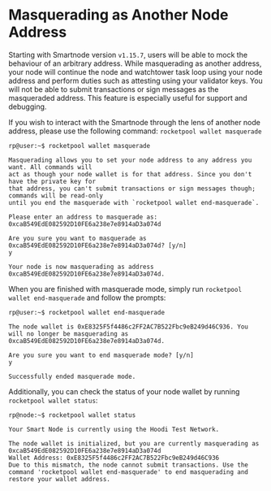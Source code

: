# Masquerading as Another Node Address

Starting with Smartnode version `v1.15.7`, users will be able to mock the behaviour of an arbitrary address. While masquerading as another address, 
your node will continue the node and watchtower task loop using your node address and perform duties such as attesting using your validator keys. You will not be able
to submit transactions or sign messages as the masqueraded address. This feature is especially useful for support and debugging.

If you wish to interact with the Smartnode through the lens of another node address, please use the following command: `rocketpool wallet masquerade`

```
rp@user:~$ rocketpool wallet masquerade

Masquerading allows you to set your node address to any address you want. All commands will 
act as though your node wallet is for that address. Since you don't have the private key for
that address, you can't submit transactions or sign messages though; commands will be read-only 
until you end the masquerade with `rocketpool wallet end-masquerade`.

Please enter an address to masquerade as:
0xcaB549EdE082592D10FE6a238e7e8914aD3a074d 

Are you sure you want to masquerade as 0xcaB549EdE082592D10FE6a238e7e8914aD3a074d? [y/n]
y

Your node is now masquerading as address 0xcaB549EdE082592D10FE6a238e7e8914aD3a074d.
```
When you are finished with masquerade mode, simply run `rocketpool wallet end-masquerade` and follow the prompts:
```
rp@user:~$ rocketpool wallet end-masquerade

The node wallet is 0xE8325F5f4486c2FF2AC7B522Fbc9eB249d46C936. You will no longer be masquerading as 0xcaB549EdE082592D10FE6a238e7e8914aD3a074d.

Are you sure you want to end masquerade mode? [y/n]
y

Successfully ended masquerade mode.
```
Additionally, you can check the status of your node wallet by running `rocketpool wallet status`: 
```
rp@node:~$ rocketpool wallet status

Your Smart Node is currently using the Hoodi Test Network.

The node wallet is initialized, but you are currently masquerading as 0xcaB549EdE082592D10FE6a238e7e8914aD3a074d
Wallet Address: 0xE8325F5f4486c2FF2AC7B522Fbc9eB249d46C936
Due to this mismatch, the node cannot submit transactions. Use the command 'rocketpool wallet end-masquerade' to end masquerading and restore your wallet address.
```